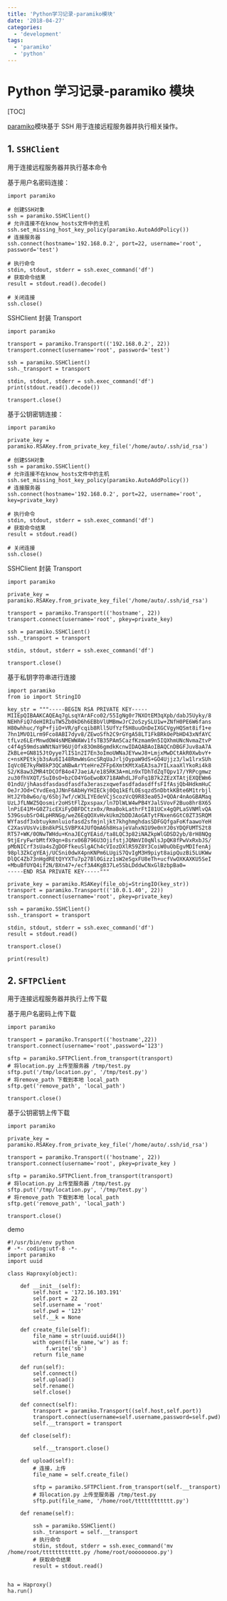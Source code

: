 ```yaml
---
title: 'Python学习记录-paramiko模块'
date: '2018-04-27'
categories:
  - 'development'
tags:
  - 'paramiko'
  - 'python'
---
```


# Python 学习记录-paramiko 模块

[TOC]

[paramiko](http://www.paramiko.org/)模块基于 SSH 用于连接远程服务器并执行相关操作。

## 1. `SSHClient`

用于连接远程服务器并执行基本命令

基于用户名密码连接：

```
import paramiko

# 创建SSH对象
ssh = paramiko.SSHClient()
# 允许连接不在know_hosts文件中的主机
ssh.set_missing_host_key_policy(paramiko.AutoAddPolicy())
# 连接服务器
ssh.connect(hostname='192.168.0.2', port=22, username='root', password='test')

# 执行命令
stdin, stdout, stderr = ssh.exec_command('df')
# 获取命令结果
result = stdout.read().decode()

# 关闭连接
ssh.close()
```

SSHClient 封装 Transport

```
import paramiko

transport = paramiko.Transport(('192.168.0.2', 22))
transport.connect(username='root', password='test')

ssh = paramiko.SSHClient()
ssh._transport = transport

stdin, stdout, stderr = ssh.exec_command('df')
print(stdout.read().decode())

transport.close()
```

基于公钥密钥连接：

```
import paramiko

private_key = paramiko.RSAKey.from_private_key_file('/home/auto/.ssh/id_rsa')

# 创建SSH对象
ssh = paramiko.SSHClient()
# 允许连接不在know_hosts文件中的主机
ssh.set_missing_host_key_policy(paramiko.AutoAddPolicy())
# 连接服务器
ssh.connect(hostname='192.168.0.2', port=22, username='root', key=private_key)

# 执行命令
stdin, stdout, stderr = ssh.exec_command('df')
# 获取命令结果
result = stdout.read()

# 关闭连接
ssh.close()
```

SSHClient 封装 Transport

```
import paramiko

private_key = paramiko.RSAKey.from_private_key_file('/home/auto/.ssh/id_rsa')

transport = paramiko.Transport(('hostname', 22))
transport.connect(username='root', pkey=private_key)

ssh = paramiko.SSHClient()
ssh._transport = transport

stdin, stdout, stderr = ssh.exec_command('df')

transport.close()
```

基于私钥字符串进行连接

```
import paramiko
from io import StringIO

key_str = """-----BEGIN RSA PRIVATE KEY-----
MIIEpQIBAAKCAQEAq7gLsqYArAFco02/55IgNg0r7NXOtEM3qXpb/dabJ5Uyky/8
NEHhFiQ7deHIRIuTW5Zb0kD6h6EBbVlUMBmwJrC2oSzySLU1w+ZNfH0PE6W6fans
H80whhuc/YgP+fjiO+VR/gFcqib8Rll5UfYzf5H8uuOnDeIXGCVgyHQSmt8if1+e
7hn1MVO1Lrm9Fco8ABI7dyv8/ZEwoSfh2C9rGYgA58LT1FkBRkOePbHD43xNfAYC
tfLvz6LErMnwdOW4sNMEWWAWv1fsTB35PAm5CazfKzmam9n5IQXhmUNcNvmaZtvP
c4f4g59mdsaWNtNaY96UjOfx83Om86gmdkKcnwIDAQABAoIBAQCnDBGFJuv8aA7A
ZkBLe+GN815JtOyye7lIS1n2I7En3oImoUWNaJEYwwJ8+LmjxMwDCtAkR0XwbvY+
c+nsKPEtkjb3sAu6I148RmwWsGncSRqUaJrljOypaW9dS+GO4Ujjz3/lw1lrxSUh
IqVc0E7kyRW8kP3QCaNBwArYteHreZFFp6XmtKMtXaEA3saJYILxaaXlYkoRi4k8
S2/K8aw3ZMR4tDCOfB4o47JaeiA/e185RK3A+mLn9xTDhTdZqTQpv17/YRPcgmwz
zu30fhVXQT/SuI0sO+bzCO4YGoEwoBX718AWhdLJFoFq1B7k2ZEzXTAtjEXQEWm6
01ndU/jhAasdfasdasdfasdfa3eraszxqwefasdfadasdffsFIfAsjQb4HdkmHuC
OeJrJOd+CYvdEeqJJNnF6AbHyYHIECkj0Qq1kEfLOEsqzd5nDbtkKBte6M1trbjl
HtJ2Yb8w6o/q/6Sbj7wf/cW3LIYEdeVCjScozVcQ9R83ea05J+QOAr4nAoGBAMaq
UzLJfLNWZ5Qosmir2oHStFlZpxspax/ln7DlWLW4wPB4YJalSVovF2Buo8hr8X65
lnPiE41M+G0Z7icEXiFyDBFDCtzx0x/RmaBokLathrFtI81UCx4gQPLaSVNMlvQA
539GsubSrO4LpHRNGg/weZ6EqQOXvHvkUkm2bDDJAoGATytFNxen6GtC0ZT3SRQM
WYfasdf3xbtuykmnluiofasd2sfmjnljkt7khghmghdasSDFGQfgaFoKfaawoYeH
C2XasVUsVviBn8kPSLSVBPX4JUfQmA6h8HsajeVahxN1U9e0nYJ0sYDQFUMTS2t8
RT57+WK/0ONwTWHdu+KnaJECgYEAid/ta8LQC3p82iNAZkpWlGDSD2yb/8rH8NQg
9tjEryFwrbMtfX9qn+8srx06B796U3OjifstjJQNmVI0qNlsJpQK8fPwVxRxbJS/
pMbNICrf3sUa4sZgDOFfkeuSlgACh4cVIozDXlR59Z8Y3CoiW0uObEgvMDIfenAj
98pl3ZkCgYEAj/UCSni0dwX4pnKNPm6LUgiS7QvIgM3H9piyt8aipQuzBi5LUKWw
DlQC4Zb73nHgdREtQYYXTu7p27Bl0Gizz1sW2eSgxFU8eTh+ucfVwOXKAXKU5SeI
+MbuBfUYQ4if2N/BXn47+/ecf3A4KgB37Le5SbLDddwCNxGlBzbpBa0=
-----END RSA PRIVATE KEY-----"""

private_key = paramiko.RSAKey(file_obj=StringIO(key_str))
transport = paramiko.Transport(('10.0.1.40', 22))
transport.connect(username='root', pkey=private_key)

ssh = paramiko.SSHClient()
ssh._transport = transport

stdin, stdout, stderr = ssh.exec_command('df')
result = stdout.read()

transport.close()

print(result)
```

## 2. `SFTPClient`

用于连接远程服务器并执行上传下载

基于用户名密码上传下载

```
import paramiko

transport = paramiko.Transport(('hostname',22))
transport.connect(username='root',password='123')

sftp = paramiko.SFTPClient.from_transport(transport)
# 将location.py 上传至服务器 /tmp/test.py
sftp.put('/tmp/location.py', '/tmp/test.py')
# 将remove_path 下载到本地 local_path
sftp.get('remove_path', 'local_path')

transport.close()
```

基于公钥密钥上传下载

```
import paramiko

private_key = paramiko.RSAKey.from_private_key_file('/home/auto/.ssh/id_rsa')

transport = paramiko.Transport(('hostname', 22))
transport.connect(username='root', pkey=private_key )

sftp = paramiko.SFTPClient.from_transport(transport)
# 将location.py 上传至服务器 /tmp/test.py
sftp.put('/tmp/location.py', '/tmp/test.py')
# 将remove_path 下载到本地 local_path
sftp.get('remove_path', 'local_path')

transport.close()
```

demo

```
#!/usr/bin/env python
# -*- coding:utf-8 -*-
import paramiko
import uuid

class Haproxy(object):

    def __init__(self):
        self.host = '172.16.103.191'
        self.port = 22
        self.username = 'root'
        self.pwd = '123'
        self.__k = None

    def create_file(self):
        file_name = str(uuid.uuid4())
        with open(file_name,'w') as f:
            f.write('sb')
        return file_name

    def run(self):
        self.connect()
        self.upload()
        self.rename()
        self.close()

    def connect(self):
        transport = paramiko.Transport((self.host,self.port))
        transport.connect(username=self.username,password=self.pwd)
        self.__transport = transport

    def close(self):

        self.__transport.close()

    def upload(self):
        # 连接，上传
        file_name = self.create_file()

        sftp = paramiko.SFTPClient.from_transport(self.__transport)
        # 将location.py 上传至服务器 /tmp/test.py
        sftp.put(file_name, '/home/root/tttttttttttt.py')

    def rename(self):

        ssh = paramiko.SSHClient()
        ssh._transport = self.__transport
        # 执行命令
        stdin, stdout, stderr = ssh.exec_command('mv /home/root/tttttttttttt.py /home/root/ooooooooo.py')
        # 获取命令结果
        result = stdout.read()


ha = Haproxy()
ha.run()
```
